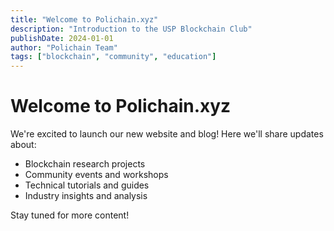 ```yaml
---
title: "Welcome to Polichain.xyz"
description: "Introduction to the USP Blockchain Club"
publishDate: 2024-01-01
author: "Polichain Team"
tags: ["blockchain", "community", "education"]
---
```


# Welcome to Polichain.xyz

We're excited to launch our new website and blog! Here we'll share updates about:

- Blockchain research projects
- Community events and workshops
- Technical tutorials and guides
- Industry insights and analysis

Stay tuned for more content!